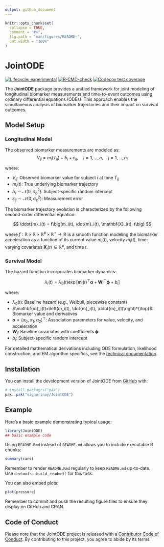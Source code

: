 ```yaml
---
output: github_document
---
```


<!-- README.md is generated from README.Rmd. Please edit that file -->

```r
knitr::opts_chunk$set(
  collapse = TRUE,
  comment = "#>",
  fig.path = "man/figures/README-",
  out.width = "100%"
)
```

# JointODE

<!-- badges: start -->

[![Lifecycle: experimental](https://img.shields.io/badge/lifecycle-experimental-orange.svg)](https://lifecycle.r-lib.org/articles/stages.html#experimental) [![R-CMD-check](https://github.com/signorinoy/JointODE/actions/workflows/R-CMD-check.yaml/badge.svg)](https://github.com/signorinoy/JointODE/actions/workflows/R-CMD-check.yaml) [![Codecov test coverage](https://codecov.io/gh/signorinoy/JointODE/graph/badge.svg)](https://app.codecov.io/gh/signorinoy/JointODE)

<!-- badges: end -->

The **JointODE** package provides a unified framework for joint modeling of longitudinal biomarker measurements and time-to-event outcomes using ordinary differential equations (ODEs). This approach enables the simultaneous analysis of biomarker trajectories and their impact on survival outcomes.

## Model Setup

### Longitudinal Model

The observed biomarker measurements are modeled as: $$
V_{ij}=m_i(T_{ij})+b_i+\varepsilon_{ij},\quad i=1,\ldots,n,\quad j=1,\ldots,n_i
$$

where:

-   $V_{ij}$: Observed biomarker value for subject $i$ at time $T_{ij}$
-   $m_i(t)$: True underlying biomarker trajectory
-   $b_i\sim\mathcal{N}(0,\sigma_{b}^{2})$: Subject-specific random intercept
-   $\varepsilon_{ij}\sim\mathcal{N}(0,\sigma_{e}^{2})$: Measurement error

The biomarker trajectory evolution is characterized by the following second-order differential equation:

$$
\ddot{m}_i(t) = f\big(m_i(t), \dot{m}_i(t), \mathbf{X}_i(t), t\big)
$$

where $f: \mathbb{R} \times \mathbb{R} \times \mathbb{R}^p \times \mathbb{R}^+ \to \mathbb{R}$ is a smooth function modeling the biomarker acceleration as a function of its current value $m_i(t)$, velocity $\dot{m}_i(t)$, time-varying covariates $\mathbf{X}_i(t) \in \mathbb{R}^p$, and time $t$.

### Survival Model

The hazard function incorporates biomarker dynamics:

$$
\lambda_i(t) = \lambda_{0}(t)\exp\left[\mathbf{m}_i(t)^{\top}\boldsymbol{\alpha}+\mathbf{W}_i^{\top}\boldsymbol{\phi}+b_{i}\right]
$$

where:

-   $\lambda_{0}(t)$: Baseline hazard (e.g., Weibull, piecewise constant)
-   $\mathbf{m}_i(t)=\left(m_i(t), \dot{m}_i(t), \ddot{m}_i(t)\right)^{\top}$: Biomarker value and derivatives
-   $\boldsymbol{\alpha}=(\alpha_0, \alpha_1, \alpha_2)^{\top}$: Association parameters for value, velocity, and acceleration
-   $\mathbf{W}_i$: Baseline covariates with coefficients $\boldsymbol{\phi}$
-   $b_i$: Subject-specific random intercept

For detailed mathematical derivations including ODE formulation, likelihood construction, and EM algorithm specifics, see the [technical documentation](http://gongziyang.com/JointODE/articles/technical-details.html).

## Installation

You can install the development version of JointODE from [GitHub](https://github.com/) with:

``` r
# install.packages("pak")
pak::pak("signorinoy/JointODE")
```

## Example

Here's a basic example demonstrating typical usage:

```r
library(JointODE)
## basic example code
```

Using `README.Rmd` instead of `README.md` allows you to include executable R chunks:

```r
summary(cars)
```

Remember to render `README.Rmd` regularly to keep `README.md` up-to-date. Use `devtools::build_readme()` for this task.

You can also embed plots:

```r
plot(pressure)
```

Remember to commit and push the resulting figure files to ensure they display on GitHub and CRAN.

## Code of Conduct

Please note that the JointODE project is released with a [Contributor Code of Conduct](http://gongziyang.com/JointODE/CODE_OF_CONDUCT.html). By contributing to this project, you agree to abide by its terms.

